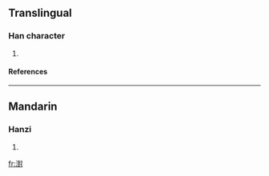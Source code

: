 ==Translingual==
===Han character===
{{Han char|rn=85|rad=水|as=14|sn=17|four=3410<sub>0</sub>|canj=水廿土戈 (ETGI)}}
# {{defn|Han|sort=水14}}
====References====
{{Han ref|kx=0656.150|dkj=18511|dj=1067.010|hdz=31769.030|uh=6FE7|ud=28647|bh=ED55|bd=60757}}

----
==Mandarin==
===Hanzi===
{{cmn-hanzi|pin=[[dùi]] (dui4), [[hù]] (hu4)|wg=tui<sup>4</sup>, hu<sup>4</sup>}}
# {{defn|Mandarin}}

[[fr:濧]]